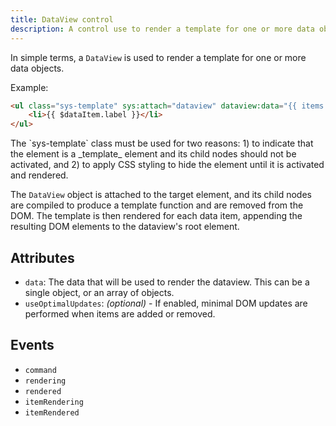 ```yaml
---
title: DataView control
description: A control use to render a template for one or more data objects.
---
```


In simple terms, a `DataView` is used to render a template for one or more data objects.

Example:

```html
<ul class="sys-template" sys:attach="dataview" dataview:data="{{ items }}">
	<li>{{ $dataItem.label }}</li>
</ul>
```


<Aside>
The `sys-template` class must be used for two reasons: 1) to indicate that the element is a _template_
element and its child nodes should not be activated, and 2) to apply CSS styling to hide the element
until it is activated and rendered.
</Aside>

The `DataView` object is attached to the target element, and its child nodes are compiled to produce
a template function and are removed from the DOM. The template is then rendered for each data item,
appending the resulting DOM elements to the dataview's root element.

## Attributes

- `data`: The data that will be used to render the dataview. This can be a single object, or an
	array of objects.
- `useOptimalUpdates`: _(optional)_ - If enabled, minimal DOM updates are performed when items are
	added or removed.

## Events

- `command`
- `rendering`
- `rendered`
- `itemRendering`
- `itemRendered`
